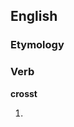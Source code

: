 ==English==

===Etymology===
{{suffix|cross|t}}

===Verb===
'''crosst'''

# {{archaic}} {{past of|[[cross]]}}